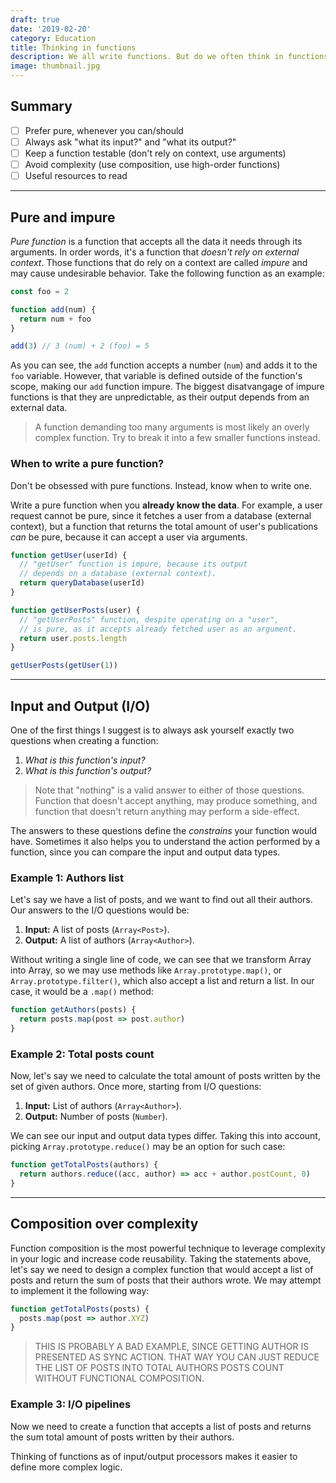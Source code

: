 ```yaml
---
draft: true
date: '2019-02-20'
category: Education
title: Thinking in functions
description: We all write functions. But do we often think in functions? Discover the essentials of functional development, and learn a few practical tips.
image: thumbnail.jpg
---
```


## Summary

- [ ] Prefer pure, whenever you can/should
- [ ] Always ask "what its input?" and "what its output?"
- [ ] Keep a function testable (don't rely on context, use arguments)
- [ ] Avoid complexity (use composition, use high-order functions)
- [ ] Useful resources to read

---

## Pure and impure

_Pure function_ is a function that accepts all the data it needs through its arguments. In order words, it's a function that _doesn't rely on external context_. Those functions that do rely on a context are called _impure_ and may cause undesirable behavior. Take the following function as an example:

```js
const foo = 2

function add(num) {
  return num + foo
}

add(3) // 3 (num) + 2 (foo) = 5
```

As you can see, the `add` function accepts a number (`num`) and adds it to the `foo` variable. However, that variable is defined outside of the function's scope, making our `add` function impure. The biggest disatvangage of impure functions is that they are unpredictable, as their output depends from an external data.

> A function demanding too many arguments is most likely an overly complex function. Try to break it into a few smaller functions instead.

### When to write a pure function?

Don't be obsessed with pure functions. Instead, know when to write one.

Write a pure function when you **already know the data**. For example, a user request cannot be pure, since it fetches a user from a database (external context), but a function that returns the total amount of user's publications _can_ be pure, because it can accept a user via arguments.

```js
function getUser(userId) {
  // "getUser" function is impure, because its output
  // depends on a database (external context).
  return queryDatabase(userId)
}

function getUserPosts(user) {
  // "getUserPosts" function, despite operating on a "user",
  // is pure, as it accepts already fetched user as an argument.
  return user.posts.length
}

getUserPosts(getUser(1))
```

---

## Input and Output (I/O)

One of the first things I suggest is to always ask yourself exactly two questions when creating a function:

1. _What is this function's input?_
1. _What is this function's output?_

> Note that "nothing" is a valid answer to either of those questions. Function that doesn't accept anything, may produce something, and function that doesn't return anything may perform a side-effect.

The answers to these questions define the _constrains_ your function would have. Sometimes it also helps you to understand the action performed by a function, since you can compare the input and output data types.

### Example 1: Authors list

Let's say we have a list of posts, and we want to find out all their authors. Our answers to the I/O questions would be:

1. **Input:** A list of posts (`Array<Post>`).
1. **Output:** A list of authors (`Array<Author>`).

Without writing a single line of code, we can see that we transform Array into Array, so we may use methods like `Array.prototype.map()`, or `Array.prototype.filter()`, which also accept a list and return a list. In our case, it would be a `.map()` method:

```js
function getAuthors(posts) {
  return posts.map(post => post.author)
}
```

### Example 2: Total posts count

Now, let's say we need to calculate the total amount of posts written by the set of given authors. Once more, starting from I/O questions:

1. **Input:** List of authors (`Array<Author>`).
1. **Output:** Number of posts (`Number`).

We can see our input and output data types differ. Taking this into account, picking `Array.prototype.reduce()` may be an option for such case:

```js
function getTotalPosts(authors) {
  return authors.reduce((acc, author) => acc + author.postCount, 0)
}
```

---

## Composition over complexity

Function composition is the most powerful technique to leverage complexity in your logic and increase code reusability. Taking the statements above, let's say we need to design a complex function that would accept a list of posts and return the sum of posts that their authors wrote. We may attempt to implement it the following way:

```js
function getTotalPosts(posts) {
  posts.map(post => author.XYZ)
}
```

> THIS IS PROBABLY A BAD EXAMPLE, SINCE GETTING AUTHOR IS PRESENTED AS SYNC ACTION. THAT WAY YOU CAN JUST REDUCE THE LIST OF POSTS INTO TOTAL AUTHORS POSTS COUNT WITHOUT FUNCTIONAL COMPOSITION.

### Example 3: I/O pipelines

Now we need to create a function that accepts a list of posts and returns the sum total amount of posts written by their authors.

Thinking of functions as of input/output processors makes it easier to define more complex logic.
